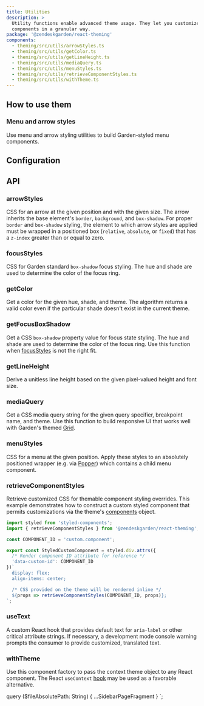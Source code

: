 ```yaml
---
title: Utilities
description: >
  Utility functions enable advanced theme usage. They let you customize
  components in a granular way.
package: '@zendeskgarden/react-theming'
components:
  - theming/src/utils/arrowStyles.ts
  - theming/src/utils/getColor.ts
  - theming/src/utils/getLineHeight.ts
  - theming/src/utils/mediaQuery.ts
  - theming/src/utils/menuStyles.ts
  - theming/src/utils/retrieveComponentStyles.ts
  - theming/src/utils/withTheme.ts
---
```


## How to use them

### Menu and arrow styles

Use menu and arrow styling utilities to build Garden-styled menu components.


<CodeExample code={MenuArrowStylesCode}>
  <MenuArrowStyles />
</CodeExample>

## Configuration


<Configuration reactPackage={props.data.mdx.package} components={COMPONENTS} />

## API

### arrowStyles

CSS for an arrow at the given position and with the given size. The arrow
inherits the base element's `border`, `background`, and `box-shadow`. For
proper `border` and `box-shadow` styling, the element to which arrow styles
are applied must be wrapped in a positioned box (`relative`, `absolute`, or
`fixed`) that has a `z-index` greater than or equal to zero.

<PropSheet components={COMPONENTS} componentName="arrowStyles" headerName="Parameter" />

### focusStyles

CSS for Garden standard `box-shadow` focus styling. The hue and shade are used
to determine the color of the focus ring.

<PropSheet components={COMPONENTS} componentName="focusStyles" headerName="Parameter" />

### getColor

Get a color for the given hue, shade, and theme. The algorithm returns a
valid color even if the particular shade doesn't exist in the current theme.

<PropSheet components={COMPONENTS} componentName="getColor" headerName="Parameter" />

### getFocusBoxShadow

Get a CSS `box-shadow` property value for focus state styling. The hue and shade
are used to determine the color of the focus ring. Use this function when
[focusStyles](#focusstyles) is not the right fit.

<PropSheet components={COMPONENTS} componentName="getFocusBoxShadow" headerName="Parameter" />

### getLineHeight

Derive a unitless line height based on the given pixel-valued height and font size.

<PropSheet components={COMPONENTS} componentName="getLineHeight" headerName="Parameter" />

### mediaQuery

Get a CSS media query string for the given query specifier, breakpoint name,
and theme. Use this function to build responsive UI that works well with
Garden's themed [Grid](/components/grid).

<PropSheet components={COMPONENTS} componentName="mediaQuery" headerName="Parameter" />

### menuStyles

CSS for a menu at the given position. Apply these styles to an absolutely
positioned wrapper (e.g. via [Popper](https://popper.js.org/)) which contains
a child menu component.

<PropSheet components={COMPONENTS} componentName="menuStyles" headerName="Parameter" />

### retrieveComponentStyles

Retrieve customized CSS for themable component styling overrides. This
example demonstrates how to construct a custom styled component that permits
customizations via the theme's
[components](/components/theme-object#components) object.

```jsx
import styled from 'styled-components';
import { retrieveComponentStyles } from '@zendeskgarden/react-theming';

const COMPONENT_ID = 'custom.component';

export const StyledCustomComponent = styled.div.attrs({
  /* Render component ID attribute for reference */
  'data-custom-id': COMPONENT_ID
})`
  display: flex;
  align-items: center;

  /* CSS provided on the theme will be rendered inline */
  ${props => retrieveComponentStyles(COMPONENT_ID, props)};
`;
```

<PropSheet components={COMPONENTS} componentName="retrieveComponentStyles" headerName="Parameter" />

### useText

A custom React hook that provides default text for `aria-label` or other
critical attribute strings. If necessary, a development mode console warning
prompts the consumer to provide customized, translated text.

<PropSheet components={COMPONENTS} componentName="useText" headerName="Parameter" />

### withTheme

Use this component factory to pass the context theme object to any React
component. The React `useContext`
[hook](https://styled-components.com/docs/advanced#via-usecontext-react-hook)
may be used as a favorable alternative.

<PropSheet components={COMPONENTS} componentName="withTheme" headerName="Parameter" />


  query ($fileAbsolutePath: String) {
    ...SidebarPageFragment
  }
`;
